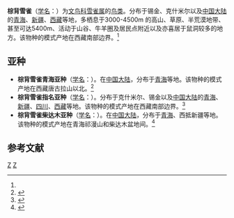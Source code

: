 {{Speciesbox 
| taxon = Montifringilla blanfordi
| image = Blanford's Snowfinch at Startsapuk Tso, near Tsokar, Ladakh, India.jpg
| binomial_authority = (Hume, 1876)<ref name='id4078'>{{cite web| url =http://www.bioinfo.cn/db05/BjdwSpecies.php?action=view&id=4078| title =棕背雪雀| work =《中国动物物种编目数据库》| publisher =中国科学院微生物研究所| author =中国科学院动物研究所| accessdate =2009-04-04| deadurl =yes| archiveurl =https://web.archive.org/web/20160305060741/http://www.bioinfo.cn/db05/BjdwSpecies.php?action=view&id=4078| archivedate =2016-03-05}}</ref>
}}

'''棕背雪雀'''（[[学名|学名]]：{{lang|la|''Montifringilla blanfordi''}}）为[[文鸟科|文鸟科]][[雪雀属|雪雀属]]的[[鸟类|鸟类]]。分布于锡金、克什米尔以及[[中国大陆|中国大陆]]的[[青海|青海]]、[[新疆|新疆]]、[[西藏|西藏]]等地，多栖息于3000-4500m 的高山、草原、半荒漠地带、甚至可达5400m、活动于山谷、牛羊圈及居民点附近以及亦喜居于鼠洞较多的地方。该物种的模式产地在西藏南部边界。<ref name='id4078'/>

== 亚种 ==
*'''棕背雪雀青海亚种'''（[[学名|学名]]：{{lang|la|''Montifringilla blanfordi barbata''}}）。在[[中国大陆|中国大陆]]，分布于[[青海|青海]]等地。该物种的模式产地在西藏唐古拉山以北。<ref name='id4079'>{{cite web| url =http://www.bioinfo.cn/db05/BjdwSpecies.php?action=view&id=4079| title =棕背雪雀青海亚种| work =《中国动物物种编目数据库》| publisher =中国科学院微生物研究所| author =中国科学院动物研究所| accessdate =2009-04-04| deadurl =yes| archiveurl =https://web.archive.org/web/20160305014215/http://www.bioinfo.cn/db05/BjdwSpecies.php?action=view&id=4079| archivedate =2016-03-05}}</ref>
*'''棕背雪雀指名亚种'''（[[学名|学名]]：{{lang|la|''Montifringilla blanfordi blanfordi''}}）。分布于克什米尔、锡金以及[[中国大陆|中国大陆]]的[[青海|青海]]、[[新疆|新疆]]、[[四川|四川]]、[[西藏|西藏]]等地。该物种的模式产地在西藏南部边界。<ref name='id4080'>{{cite web| url =http://www.bioinfo.cn/db05/BjdwSpecies.php?action=view&id=4080| title =棕背雪雀指名亚种| work =《中国动物物种编目数据库》| publisher =中国科学院微生物研究所| author =中国科学院动物研究所| accessdate =2009-04-04| deadurl =yes| archiveurl =https://web.archive.org/web/20160305051645/http://www.bioinfo.cn/db05/BjdwSpecies.php?action=view&id=4080| archivedate =2016-03-05}}</ref>
*'''棕背雪雀柴达木亚种'''（[[学名|学名]]：{{lang|la|''Montifringilla blanfordi ventorum''}}）。在[[中国大陆|中国大陆]]，分布于[[青海|青海]]、西抵新疆等地。该物种的模式产地在青海祁漫山和柴达木盆地间。<ref name='id4081'>{{cite web| url =http://www.bioinfo.cn/db05/BjdwSpecies.php?action=view&id=4081| title =棕背雪雀柴达木亚种| work =《中国动物物种编目数据库》| publisher =中国科学院微生物研究所| author =中国科学院动物研究所| accessdate =2009-04-04| deadurl =yes| archiveurl =https://web.archive.org/web/20160305035857/http://www.bioinfo.cn/db05/BjdwSpecies.php?action=view&id=4081| archivedate =2016-03-05}}</ref>

== 参考文献 ==
{{reflist}}

{{Passeridae}}
{{Taxonbar|from=Q27075722}}

[[Category:雪雀属|Z]]
[[Category:1876年描述的鸟类|Z]]